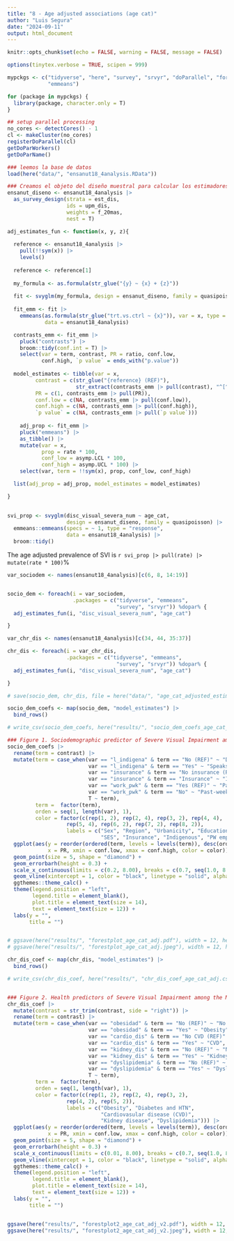 ```yaml
---
title: "8 - Age adjusted associations (age cat)"
author: "Luis Segura"
date: "2024-09-11"
output: html_document
---
```


```r
knitr::opts_chunk$set(echo = FALSE, warning = FALSE, message = FALSE)

options(tinytex.verbose = TRUE, scipen = 999)

mypckgs <- c("tidyverse", "here", "survey", "srvyr", "doParallel", "foreach", 
             "emmeans")

for (package in mypckgs) {
  library(package, character.only = T)
}

## setup parallel processing
no_cores <- detectCores() - 1  
cl <- makeCluster(no_cores)
registerDoParallel(cl)
getDoParWorkers()                   
getDoParName()

```


```r
### leemos la base de datos
load(here("data/", "ensanut18_4analysis.RData"))
```

```r
### Creamos el objeto del diseño muestral para calcular los estimadores ponderados (p.ej., prevalencias)
ensanut_diseno <- ensanut18_4analysis |>
  as_survey_design(strata = est_dis, 
                   ids = upm_dis, 
                   weights = f_20mas, 
                   nest = T)
```

```r
adj_estimates_fun <- function(x, y, z){
  
  reference <- ensanut18_4analysis |>
    pull(!!sym(x)) |> 
    levels()
  
  reference <- reference[1]
  
  my_formula <- as.formula(str_glue("{y} ~ {x} + {z}"))
  
  fit <- svyglm(my_formula, design = ensanut_diseno, family = quasipoisson) 
  
  fit_emm <- fit |>
    emmeans(as.formula(str_glue("trt.vs.ctrl ~ {x}")), var = x, type = "response", 
            data = ensanut18_4analysis) 

  contrasts_emm <- fit_emm |>
    pluck("contrasts") |>
    broom::tidy(conf.int = T) |>
    select(var = term, contrast, PR = ratio, conf.low, 
           conf.high, `p value` = ends_with("p.value")) 
  
  model_estimates <- tibble(var = x, 
         contrast = c(str_glue("{reference} (REF)"), 
                      str_extract(contrasts_emm |> pull(contrast), "^[^/]+")),
         PR = c(1, contrasts_emm |> pull(PR)), 
         conf.low = c(NA, contrasts_emm |> pull(conf.low)), 
         conf.high = c(NA, contrasts_emm |> pull(conf.high)), 
         `p value` = c(NA, contrasts_emm |> pull(`p value`)))
  
    adj_prop <- fit_emm |>
    pluck("emmeans") |>
    as_tibble() |>
    mutate(var = x, 
           prop = rate * 100, 
           conf_low = asymp.LCL * 100, 
           conf_high = asymp.UCL * 100) |>
    select(var, term = !!sym(x), prop, conf_low, conf_high)

  list(adj_prop = adj_prop, model_estimates = model_estimates)

}
  
```

```r
svi_prop <- svyglm(disc_visual_severa_num ~ age_cat, 
                   design = ensanut_diseno, family = quasipoisson) |>
  emmeans::emmeans(specs = ~ 1, type = "response", 
                   data = ensanut18_4analysis) |>
  broom::tidy()
```

The age adjusted prevalence of SVI is `r svi_prop |> pull(rate) |> mutate(rate * 100)`%
```r
var_sociodem <- names(ensanut18_4analysis)[c(6, 8, 14:19)]


socio_dem <- foreach(i = var_sociodem, 
                     .packages = c("tidyverse", "emmeans", 
                                   "survey", "srvyr")) %dopar% {
  adj_estimates_fun(i, "disc_visual_severa_num", "age_cat")

}

```

```r
var_chr_dis <- names(ensanut18_4analysis)[c(34, 44, 35:37)]

chr_dis <- foreach(i = var_chr_dis, 
                   .packages = c("tidyverse", "emmeans", 
                                   "survey", "srvyr")) %dopar% {
  adj_estimates_fun(i, "disc_visual_severa_num", "age_cat")

}

# save(socio_dem, chr_dis, file = here("data/", "age_cat_adjusted_estimates.RData"))

```


```r
socio_dem_coefs <- map(socio_dem, "model_estimates") |>
  bind_rows()

# write_csv(socio_dem_coefs, here("results/", "socio_dem_coefs_age_cat_adj.csv"))

### Figure 1. Sociodemographic predictor of Severe Visual Impairment among the Mexican population.
socio_dem_coefs |>
  rename(term = contrast) |>
  mutate(term = case_when(var == "l_indigena" & term == "No (REF)" ~ "Doesn't speak indigenous language (REF)", 
                          var == "l_indigena" & term == "Yes" ~ "Speaks indigenous language", 
                          var == "insurance" & term == "No insurance (REF)" ~ "Uninsured (REF)", 
                          var == "insurance" & term == "Insurance" ~ "Insured",
                          var == "work_pwk" & term == "Yes (REF)" ~ "Past-week employed (REF)", 
                          var == "work_pwk" & term == "No" ~ "Past-week unemployed",
                          T ~ term), 
         term =  factor(term),  
         orden = seq(1, length(var), 1),
         color = factor(c(rep(1, 2), rep(2, 4), rep(3, 2), rep(4, 4), 
                   rep(5, 4), rep(6, 2), rep(7, 2), rep(8, 2)), 
                   labels = c("Sex", "Region", "Urbanicity", "Education", 
                              "SES", "Insurance", "Indigenous", "PW employment"))) |>
  ggplot(aes(y = reorder(ordered(term, levels = levels(term)), desc(orden)), 
             x = PR, xmin = conf.low, xmax = conf.high, color = color)) +
  geom_point(size = 5, shape = "diamond") +
  geom_errorbarh(height = 0.3) + 
  scale_x_continuous(limits = c(0.2, 8.00), breaks = c(0.7, seq(1.0, 8.0, 1.0)), name = "Prevalence Ratio (95% CI)")  +
  geom_vline(xintercept = 1, color = "black", linetype = "solid", alpha = 0.5) +
  ggthemes::theme_calc() +
  theme(legend.position = "left", 
        legend.title = element_blank(), 
        plot.title = element_text(size = 14), 
        text = element_text(size = 12)) +
  labs(y = "", 
       title = "")


# ggsave(here("results/", "forestplot_age_cat_adj.pdf"), width = 12, height = 6, device = "pdf", units = "in", dpi = 1800)
# ggsave(here("results/", "forestplot_age_cat_adj.jpeg"), width = 12, height = 6, units = "in", dpi = 1800)

```

```r
chr_dis_coef <- map(chr_dis, "model_estimates") |>
  bind_rows() 

# write_csv(chr_dis_coef, here("results/", "chr_dis_coef_age_cat_adj.csv"))


### Figure 2. Health predictors of Severe Visual Impairment among the Mexican population.
chr_dis_coef |>
  mutate(contrast = str_trim(contrast, side = "right")) |>
  rename(term = contrast) |>
  mutate(term = case_when(var == "obesidad" & term == "No (REF)" ~ "No obesity (REF)", 
                          var == "obesidad" & term == "Yes" ~ "Obesity", 
                          var == "cardio_dis" & term == "No CVD (REF)" ~ "No CVD (REF)", 
                          var == "cardio_dis" & term == "Yes" ~ "CVD",
                          var == "kidney_dis" & term == "No (REF)" ~ "No kidney disease (REF)", 
                          var == "kidney_dis" & term == "Yes" ~ "Kidney disease",
                          var == "dyslipidemia" & term == "No (REF)" ~ "No dyslipidemia (REF)", 
                          var == "dyslipidemia" & term == "Yes" ~ "Dyslipidemia",
                          T ~ term), 
         term =  factor(term),  
         orden = seq(1, length(var), 1),
         color = factor(c(rep(1, 2), rep(2, 4), rep(3, 2), 
                   rep(4, 2), rep(5, 2)), 
                   labels = c("Obesity", "Diabetes and HTN",
                              "Cardiovasular disease (CVD)", 
                              "Kidney disease", "Dyslipidemia"))) |>
  ggplot(aes(y = reorder(ordered(term, levels = levels(term)), desc(orden)), 
             x = PR, xmin = conf.low, xmax = conf.high, color = color)) +
  geom_point(size = 5, shape = "diamond") +
  geom_errorbarh(height = 0.3) + 
  scale_x_continuous(limits = c(0.01, 8.00), breaks = c(0.7, seq(1.0, 8.0, 1.0)), name = "Prevalence Ratio (95% CI)")  +
  geom_vline(xintercept = 1, color = "black", linetype = "solid", alpha = 0.5) +
  ggthemes::theme_calc() +
  theme(legend.position = "left", 
        legend.title = element_blank(), 
        plot.title = element_text(size = 14), 
        text = element_text(size = 12)) +
  labs(y = "", 
       title = "")


ggsave(here("results/", "forestplot2_age_cat_adj_v2.pdf"), width = 12, height = 6, device = "pdf", units = "in", dpi = 1800)
ggsave(here("results/", "forestplot2_age_cat_adj_v2.jpeg"), width = 12, height = 6, units = "in", dpi = 1800)

```

